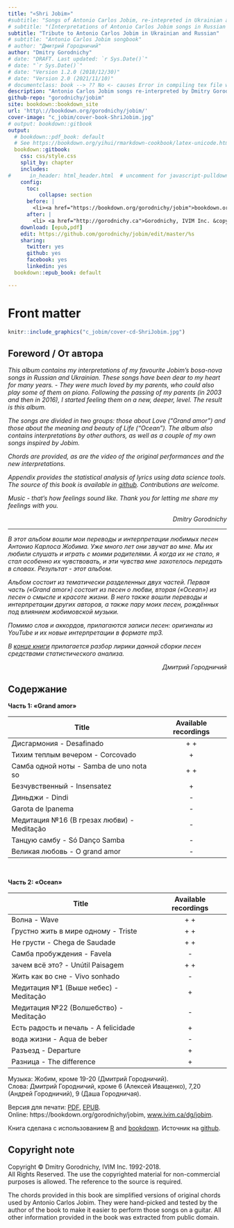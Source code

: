 ```yaml
--- 
title: "«Shri Jobim»"
#subtitle: "Songs of Antonio Carlos Jobim, re-intepreted in Ukrainian and Russian"
# subtitle: "(Interpretations of Antonio Carlos Jobim songs in Russian 
subtitle: "Tribute to Antonio Carlos Jobim in Ukrainian and Russian"
# subtitle: "Antonio Carlos Jobim songbook"
# author: "Дмитрий Городничий"
author: "Dmitry Gorodnichy"
# date: "DRAFT. Last updated: `r Sys.Date()`"
# date: "`r Sys.Date()`"
# date: "Version 1.2.0 (2018/12/30)"
# date: "Version 2.0 (2021/11/10)"
# documentclass: book --> ?? No <- causes Error in compiling tex file with Russian letters
description: "Antonio Carlos Jobim songs re-interpreted by Dmitry Gorodnichy"
github-repo: "gorodnichy/jobim"
site: bookdown::bookdown_site
url: 'http\://bookdown.org/gorodnichy/jobim/'
cover-image: "c_jobim/cover-book-ShriJobim.jpg"
# output: bookdown::gitbook
output:
  # bookdown::pdf_book: default
  # See https://bookdown.org/yihui/rmarkdown-cookbook/latex-unicode.html
  bookdown::gitbook:
    css: css/style.css
    split_by: chapter
    includes:
#      in_header: html_header.html  # uncomment for javascript-pulldowns
    config:
      toc:
          collapse: section
      before: |
        <li><a href="https://bookdown.org/gorodnichy/jobim">bookdown.org/gorodnichy/jobim</a></li>
      after: |
        <li> <a href="http://gorodnichy.ca">Gorodnichy, IVIM Inc. &copy; 2016-2021 </a> </li>
    download: [epub,pdf]
    edit: https://github.com/gorodnichy/jobim/edit/master/%s
    sharing:
      twitter: yes
      github: yes
      facebook: yes
      linkedin: yes
  bookdown::epub_book: default

---
```


<!-- <img alt="« Shri Jobim »" border="1" height="500" src="images/cover-book-ShriJobim.jpg"  /> <br> -->
<!-- DLQ EPUB 
-->

# Front matter {-}

```r
knitr::include_graphics("c_jobim/cover-cd-ShriJobim.jpg")
```





## Foreword / От автора {-}


<i>This album contains my interpretations of my favourite Jobim's bosa-nova songs in Russian and Ukrainian. 
These songs have been dear to my heart for many years. - 
They were much loved by my parents, who could also play some of them on piano.
Following the passing of my parents (in 2003 and then in 2016),  I started feeling them on a new, deeper, level. 
<!-- This is how this album was created. -->
<!-- Then I started playing them on the guitar, however with my own lyrics which transcribe my feelings in words.   -->
The result is this album. 

The songs are divided in two groups:  those about Love ("Grand amor") and those about the meaning and beauty of Life ("Ocean").
The album also contains interpretations by other authors, 
<!-- including that by my  brother and niece,  -->
as well as a couple of my own songs inspired by Jobim. 

Chords are provided, as are the video of the original performances and the new interpretations.

Appendix provides the statistical  analysis of lyrics using data science tools. The source of this book is available in [github](https://github.com/gorodnichy/Shri-Jobim). Contributions are welcome.
<!-- Being a data scientist myself, I'm also providing the statististical  analysis of lyrics using data science visualization tools. The source of this book code -->


<!-- What is beautiful about music is that as eternal as it trans -->
<!-- People of all time and a -->
<!-- This makes it sacred, expecially such beautiful music as composed by Jobim. -->

<!-- is  you don't need to know the language -->

<!-- Enjoy !- Music does not have linquistic borders ! -->

 
Music - that's how feelings sound like. 
Thank you for letting me share my feelings with you. 


<p align=right> Dmitry Gorodnichy </p>


</i>

---

<i>В этот альбом вошли мои переводы и интерпретации  любимых песен Антонио Карлоса Жобима. 
Уже много лет они звучат во мне. Мы их любили слушать и играть с моими родителями.  А когда их не стало,   я  стал особенно их чувствовать, и эти чувства мне захотелось  передать в словах. Результат -  этот альбом. 


<!--в том варианте как я их играю,  Упрощённые аккорды прилагаются для желающих их сыграть.  -->







<!-- # Table of Content {-} -->


Альбом состоит из тематически разделенных двух частей. Первая часть («Grand amor») состоит из песен о любви, вторая  («Ocean») из песен о смысле и красоте жизни. 
В него также вошли переводы и интерпретации других авторов, 
<!-- включая моих  брата и племянницы,  -->
а также пару моих песен, рождённых под влиянием жобимовской музыки.

<!-- Аккорды прилагаются. -->


Помимо слов и аккордов, прилагаются записи песен: оригиналы из YouTube и  их новые интерпретации в формате mp3. 
<!-- Записи, помеченные "+", содержат дорожку, наложенную на *правый* канал первоначальной записи. Регулируя баланс, можно достичь желаемой громкости добавленной дорожки. -->

<!-- песни страницы к песни странице  -->
<!-- Переход от песни к песни можно осуществить либо через открывающееся слева меню, либо передвигаясь последовательно  по линкам внизу каждой страницы.  -->
<!-- Имеющиеся на данный момент записи прилагаются в линках. -->

В [конце книги](TextMining.html) прилагается разбор лирики данной сборки песен средствами статистического анализа.

<!-- Приятного прослушивания !  Через музыку вы почувствуете то что нелзя увидет' глазами - то что было и то что будет-->

<p align=right> Дмитрий Городничий </p>

</i>



## Содержание {-}


<!-- 
```r
knitr::include_graphics("images/cover-cd-ShriJobim.jpg")
```
-->


<!-- ## Архив музыки {-} -->



<!-- <i> Last updated:  31.1.2018 </i> <br> -->

<b> Часть 1: «Grand amor»  </b>


Title | Available recordings
----- | :---: 
Дисгармония - Desafinado |  + +
Тихим теплым вечером - Corcovado | + 
Самба одной ноты - Samba de uno nota so | + + 
Безчувственный - Insensatez | + 
Диньджи - Dindi | - 
Garota de Ipanema | - 
Медитация №16 (В грезах любви) - Meditação | - 
Танцую самбу - Só Danço Sambа | - 
Великая любовь - O grand amor | -
<!-- Не уходи - Por causa de voce  | - | - -->
<!-- Я любил - Amor em paz  | - | - -->


<br>
 
<b> Часть 2:  «Ocean»  </b>


Title | Available recordings
----- | :---: 
Волна - Wave | + +
Грустно жить в мире одному - Triste | + +
Не грусти - Chega de Saudade | + +
Самба пробуждения - Favela| - 
зачем всё это? - Unútil Paisagem  | + +
Жить как во сне - Vivo sonhado  | - 
Медитация №1 (Выше небес) - Meditação | + 
Медитация №22 (Волшебство) - Meditação | - 
Есть радость и печаль - A felicidade | + 
вода жизни - Aqua de beber | - 
Разъезд - Departure | + 
Разница - The difference| + 


<!-- Гитара, синтезаторы, голос: ДГ. Все други -->



<!-- 

Title | Available recordings
----- | :---: 
Дисгармония - Desafinado |  [+Joao](http://www.ivim.ca/dg/jobim/media/desafinado-w-joao.mp3)  [+Stan](http://www.ivim.ca/dg/jobim/media/desafinado-w-stan.mp3) 
Тихим теплым вечером - Corcovado | [+Stan](http://www.ivim.ca/dg/jobim/media/corcovado-w-stan.mp3)  [+Joao](http://www.ivim.ca/dg/jobim/media/corcovado-w-joao.mp3) 
Самба одной ноты - Samba de uno nota so | [+Elis](http://www.ivim.ca/dg/jobim/media/samba-de-uno-nota-w-elis.mp3)  [+Joao](http://www.ivim.ca/dg/jobim/media/samba-de-uno-nota-w-joao.mp3) 
Безчувственный - Insensatez | [+Joao](http://www.ivim.ca/dg/jobim/media/insensatez-w-joao.mp3) 
Диньджи - Dindi | - 
Garota de Ipanema | - 
Медитация №16 (В грезах любви) - Meditação | - 
Танцую самбу - Só Danço Sambа | - 
Великая любовь - O grand amor | -


 
### Part 2: Ocean {-}


Title | Available recordings
----- | :---: 
Волна - Wave | [w.Guitar](http://www.ivim.ca/dg/jobim/media/wave-D7.mp3)  [w.Piano](http://www.ivim.ca/dg/jobim/media/wave-w-instr.mp3) 
Не грусти -  Chega de Saudade  | - 
Самба пробуждения - Favela| - 
зачем всё это? - Unútil Paisagem  | [+Elis](http://www.ivim.ca/dg/jobim/media/unutil-paisagem-w-elis.mp3)  [w.Piano](http://www.ivim.ca/dg/jobim/media/unutil-paisagem-w-instr.mp3) 
Грустно жить в мире одному - Triste | [+Elis](http://www.ivim.ca/dg/jobim/media/triste-w-elis.mp3)  [w.Piano](http://www.ivim.ca/dg/jobim/media/triste-w-instr.mp3) 
Жить как во сне - Vivo sonhado  | - 
Медитация №1 (Выше небес) - Meditação | [w.synth](http://www.ivim.ca/dg/jobim/media/meditation1-D7.mp3) 
Медитация №22 (Волшебство) - Meditação | - 
Есть радость и печаль - A felicidade | [+Ella](http://www.ivim.ca/dg/jobim/media/a-felicidade-w-ella.mp3) 
вода жизни - Aqua de beber | - 
Разъезд - Departure | + 
Разница - The difference| [Midi](https://drive.google.com/open?id=1PQtlzIVXUZgbLZPuj6N964yxTFMtmbbL)


-->

<!-- 
[+Ella](http://www.ivim.ca/dg/jobim/media/a-felicidade-w-ella.mp3)
[+Stan](http://www.ivim.ca/dg/jobim/media/corcovado-w-stan.mp3)
[+Joao](http://www.ivim.ca/dg/jobim/media/corcovado-w-joao.mp3)
[+Joao](http://www.ivim.ca/dg/jobim/media/desafinado-w-joao.mp3)
[+Stan](http://www.ivim.ca/dg/jobim/media/desafinado-w-stan.mp3)
[+Joao](http://www.ivim.ca/dg/jobim/media/insensatez-w-joao.mp3)
[w.synth](http://www.ivim.ca/dg/jobim/media/meditation1-D7.mp3)
[+Elis](http://www.ivim.ca/dg/jobim/media/samba-de-uno-nota-w-elis.mp3)
[+Joao](http://www.ivim.ca/dg/jobim/media/samba-de-uno-nota-w-joao.mp3)
[+Elis](http://www.ivim.ca/dg/jobim/media/triste-w-elis.mp3)
[w.Piano](http://www.ivim.ca/dg/jobim/media/triste-w-instr.mp3)
[+Elis](http://www.ivim.ca/dg/jobim/media/unutil-paisagem-w-elis.mp3)
[w.Piano](http://www.ivim.ca/dg/jobim/media/unutil-paisagem-w-instr.mp3)
[+Ella](http://www.ivim.ca/dg/jobim/media/wave-D7.mp3)
[w.Piano](http://www.ivim.ca/dg/jobim/media/wave-w-instr.mp3)
-->

<!-- 
[Video](https://drive.google.com/open?id=1lyR1L1y31djsSJQBju4Je0GUkzBIOYAi)



[ [Играть все](http://www.ivim.ca/dg/jobim/media/jobim.m3u) ]
[ [Выбрать из директории](http://www.ivim.ca/dg/jobim/media) ]

-->
<!-- <audio controls><source src="http://www.ivim.ca/dg/jobim/media/jobim.m3u"></audio> -->


<!-- Play all instrumental: video, audio -->
<!-- Play all backing tracks: video, audio -->
<!-- Play all interpretations: video, audio -->




<!-- Music by -->
<!-- Lyrics by  -->
<!-- Chords transcribed by  -->
<!-- The books is created using bookdown in R.  -->
<!-- Backing tracks are created using Chordbot. -->




Музыка: Жобим, кроме 19-20 (Дмитрий Городничий).   
Слова: Дмитрий Городничий, кроме 6 (Алексей  Иващенко), 7,20 (Андрей Городничий), 9 (Даша Городничaя).  



Версия для печати:  [PDF](Shri-Jobim.pdf), [EPUB](Shri-Jobim.epub).   
Online: https://bookdown.org/gorodnichy/jobim, [www.ivim.ca/dg/jobim](http://www.ivim.ca/dg/jobim).

<!-- [Follow this album on Google+](https://plus.google.com/u/1/collection/Eg2aKE)  -->


Книга сделана с использованием [R](https://www.rstudio.com/) and [bookdown](https://bookdown.org/). Источник на [github](https://github.com/gorodnichy/Shri-Jobim).

## Copyright note {-}

Copyright &copy; Dmitry Gorodnichy, IVIM Inc. 1992-2018.   
All Rights Reserved. The use the copyrighted material for non-commercial purposes is allowed. The reference to the source is required. 
 
The chords provided in this book are simplified versions of original chords used by Antonio Carlos Jobim. They were hand-picked and tested by the author of the book to make it easier to perform those songs on a guitar. All other information provided in the book was extracted from public domain.


